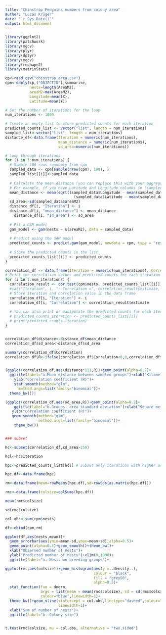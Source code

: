---
title: "Chinstrap Penguins numbers from colony area"
author: "Lucas Krüger"
date: "`r Sys.Date()`"
output: html_document
---

```{r , ECHO=FALSE}


library(ggplot2)
library(patchwork)
library(mgcv)
library(plyr)
library(dplyr)
library(mgcv)
library(reshape2)
library(matrixStats)


```



```{r, echo=TRUE}
cp<-read.csv("chinstrap_area.csv")
cpm<-ddply(cp,("OBJECTID"),summarise,
           nests=length(AreaM2),
           areaM2=max(AreaM2),
           Longitude=mean(X),
           Latitude=mean(Y))

# Set the number of iterations for the loop
num_iterations <- 1000

# Create an empty list to store predicted counts for each iteration
predicted_counts_list <- vector("list", length = num_iterations)
sampled_list<-vector("list", length = num_iterations)
distance_df<-data.frame(Iteration = numeric(num_iterations), 
                        mean_distance = numeric(num_iterations),
                        sd_area=numeric(num_iterations))

# Loop through iterations
for (i in 1:num_iterations) {
  # Sample 100 rows randomly from cpm
  sampled_data <- cpm[sample(nrow(cpm), 100), ]
  sampled_list[[i]]<-sampled_data
  
  # Calculate the mean distance (you can replace this with your aggregation measure)
  # For example, if you have Latitude and Longitude columns in 'sampled_data'
  mean_distance <- mean(sqrt((sampled_data$Longitude - mean(sampled_data$Longitude))^2 +
                               (sampled_data$Latitude - mean(sampled_data$Latitude))^2))
  sd_area<-sd(sampled_data$areaM2)
  distance_df[i, "Iteration"] <- i
  distance_df[i, "mean_distance"] <- mean_distance
    distance_df[i, "sd_area"] <- sd_area
  
  # Fit a GAM model
  gam_model <- gam(nests ~ s(areaM2), data = sampled_data)
  
  # Predict using the GAM model
  predicted_counts <- predict.gam(gam_model, newdata = cpm, type = "response")
  
  # Store the predicted counts in the list
  predicted_counts_list[[i]] <- predicted_counts
}

correlation_df <- data.frame(Iteration = numeric(num_iterations), Correlation = numeric(num_iterations))
# Print the correlation values and predicted counts for each iteration
for (i in 1:num_iterations) {
  correlation_result <- cor.test(cpm$nests, predicted_counts_list[[i]])
  #cat("Iteration", i, ": Correlation =", correlation_result$estimate, "\n")
  # Store iteration and correlation value in the data frame
  correlation_df[i, "Iteration"] <- i
  correlation_df[i, "Correlation"] <- correlation_result$estimate
  
  # You can also print or manipulate the predicted counts for each iteration here
  # predicted_counts_iteration <- predicted_counts_list[[i]]
  # print(predicted_counts_iteration)
}


correlation_df$distance<-distance_df$mean_distance
correlation_df$sd_area<-distance_df$sd_area

summary(correlation_df$Correlation)
correlation_df$R<-ifelse(correlation_df$Correlation<0,0,correlation_df$Correlation)


(ggplot(correlation_df,aes(distance*111,R))+geom_point(alpha=0.2)+
  ggtitle(label="a.Mean distance between sampled groups")+xlab("Kilometers")+
    ylab("Correlation coefficient (R)")+
    stat_smooth(method="glm",
      method.args=list(family="binomial"))+
  theme_bw())|

(ggplot(correlation_df,aes(sd_area,R))+geom_point(alpha=0.2)+
    ggtitle(label="b.Groups' area standard deviation")+xlab("Square meters")+
   ylab("Correlation coefficient (R)")+
   geom_smooth(method="glm",
               method.args=list(family="binomial"))+
    theme_bw())


### subset

hc<-subset(correlation_df,sd_area>250)

hcl<-hc$Iteration

hpc<-predicted_counts_list[hcl] # subset only iterations with higher area variability

hpc.df<-data.frame(hpc)

rm<-data.frame(mean=rowMeans(hpc.df),sd=rowSds(as.matrix(hpc.df)))

rmc<-data.frame(colsize=colSums(hpc.df))

mean(rmc$colsize)

sd(rmc$colsize)

col.obs<-sum(cpm$nests)

df<-cbind(cpm,rm)

ggplot(df,aes(nests,mean))+
  geom_errorbar(aes(ymin=mean-sd,ymax=mean+sd),alpha=0.5)+
  geom_point(alpha=0.5)+geom_smooth()+theme_bw()+
  xlab("Observed number of nests")+
  ylab("Predicted number of nests")+xlim(0,1000)+
  ggtitle(label="a. Nests on breeding groups")+

ggplot(rmc,aes(colsize))+geom_histogram(aes(y =..density..), 
                                        colour = "black", 
                                        fill = "grey50",
                                        alpha=0.5)+
  stat_function(fun = dnorm, 
                args = list(mean = mean(rmc$colsize), sd = sd(rmc$colsize)),
                colour="blue",linewidth=1)+
  theme_bw()+geom_vline(xintercept = col.obs,linetype="dashed",colour="red2",
                        linewidth=1)+
  xlab("Sum of number of nests")+
  ggtitle(label="b. Colony size")
  

t.test(rmc$colsize, mu = col.obs, alternative = "two.sided")



```

